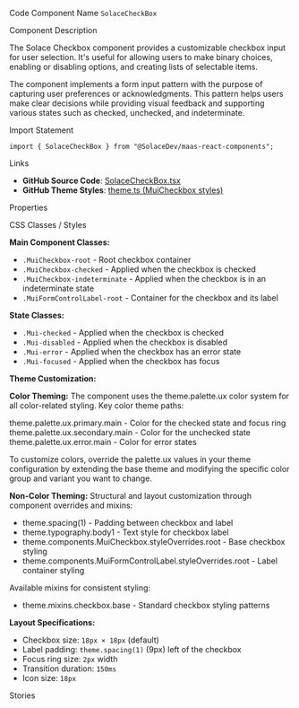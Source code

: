 
<Meta of={SolaceCheckBoxStories} />

<Title>Solace Checkbox</Title>

<Description of={SolaceCheckBoxStories} />

<Subtitle>Code Component Name</Subtitle>
`SolaceCheckBox`

<Subtitle>Component Description</Subtitle>

The Solace Checkbox component provides a customizable checkbox input for user selection. It's useful for allowing users to make binary choices, enabling or disabling options, and creating lists of selectable items.

The component implements a form input pattern with the purpose of capturing user preferences or acknowledgments. This pattern helps users make clear decisions while providing visual feedback and supporting various states such as checked, unchecked, and indeterminate.

<Subtitle>Import Statement</Subtitle>

```tsx
import { SolaceCheckBox } from "@SolaceDev/maas-react-components";
```

<Subtitle>Links</Subtitle>

- **GitHub Source Code**: [SolaceCheckBox.tsx](https://github.com/SolaceDev/maas-react-components/blob/main/src/components/form/SolaceCheckBox.tsx)
- **GitHub Theme Styles**: <a href="https://github.com/SolaceDev/maas-react-components/blob/main/src/resources/theme.ts#:~:text=MuiCheckbox" target="_blank">theme.ts (MuiCheckbox styles)</a>

<Subtitle>Properties</Subtitle>

<ArgTypes of={SolaceCheckBoxStories} />

<Subtitle>CSS Classes / Styles</Subtitle>

**Main Component Classes:**

- `.MuiCheckbox-root` - Root checkbox container
- `.MuiCheckbox-checked` - Applied when the checkbox is checked
- `.MuiCheckbox-indeterminate` - Applied when the checkbox is in an indeterminate state
- `.MuiFormControlLabel-root` - Container for the checkbox and its label

**State Classes:**

- `.Mui-checked` - Applied when the checkbox is checked
- `.Mui-disabled` - Applied when the checkbox is disabled
- `.Mui-error` - Applied when the checkbox has an error state
- `.Mui-focused` - Applied when the checkbox has focus

**Theme Customization:**

**Color Theming:**
The component uses the theme.palette.ux color system for all color-related styling. Key color theme paths:

<div style={{ display: "flex", alignItems: "center", margin: "8px 0" }}>
	<div
		style={{
			width: "16px",
			height: "16px",
			backgroundColor: "#007DBA",
			border: "1px solid rgba(0,0,0,0.2)",
			borderRadius: "3px",
			marginRight: "8px"
		}}
	></div>
	<span>theme.palette.ux.primary.main - Color for the checked state and focus ring</span>
</div>
<div style={{ display: "flex", alignItems: "center", margin: "8px 0" }}>
	<div
		style={{
			width: "16px",
			height: "16px",
			backgroundColor: "#757575",
			border: "1px solid rgba(0,0,0,0.2)",
			borderRadius: "3px",
			marginRight: "8px"
		}}
	></div>
	<span>theme.palette.ux.secondary.main - Color for the unchecked state</span>
</div>
<div style={{ display: "flex", alignItems: "center", margin: "8px 0" }}>
	<div
		style={{
			width: "16px",
			height: "16px",
			backgroundColor: "#D32F2F",
			border: "1px solid rgba(0,0,0,0.2)",
			borderRadius: "3px",
			marginRight: "8px"
		}}
	></div>
	<span>theme.palette.ux.error.main - Color for error states</span>
</div>

To customize colors, override the palette.ux values in your theme configuration by extending the base theme and modifying the specific color group and variant you want to change.

**Non-Color Theming:**
Structural and layout customization through component overrides and mixins:

- theme.spacing(1) - Padding between checkbox and label
- theme.typography.body1 - Text style for checkbox label
- theme.components.MuiCheckbox.styleOverrides.root - Base checkbox styling
- theme.components.MuiFormControlLabel.styleOverrides.root - Label container styling

Available mixins for consistent styling:

- theme.mixins.checkbox.base - Standard checkbox styling patterns

**Layout Specifications:**

- Checkbox size: `18px × 18px` (default)
- Label padding: `theme.spacing(1)` (9px) left of the checkbox
- Focus ring size: `2px` width
- Transition duration: `150ms`
- Icon size: `18px`

<Subtitle>Stories</Subtitle>

<CustomStories />
